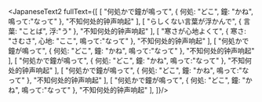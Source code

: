 
<JapaneseText2
fullText={[
    [
    "何処かで鐘が鳴って",
    {
        何処: "どこ",
        鐘: "かね",
        鳴って:"なって"
    },
    "不知何处的钟声响起"
    ],
    [
    "らしくない言葉が浮かんで",
    {
        言葉: "ことば",
        浮:"う"
    },
    "不知何处的钟声响起"
    ],
    [
    "寒さが心地よくて",
    {
        寒さ: "さむさ",
        心地: "ここ",
        鳴って:"なって"
    },
    "不知何处的钟声响起"
    ],
    [
    "何処かで鐘が鳴って",
    {
        何処: "どこ",
        鐘: "かね",
        鳴って:"なって"
    },
    "不知何处的钟声响起"
    ],
    [
    "何処かで鐘が鳴って",
    {
        何処: "どこ",
        鐘: "かね",
        鳴って:"なって"
    },
    "不知何处的钟声响起"
    ],
    [
    "何処かで鐘が鳴って",
    {
        何処: "どこ",
        鐘: "かね",
        鳴って:"なって"
    },
    "不知何处的钟声响起"
    ],
    [
    "何処かで鐘が鳴って",
    {
        何処: "どこ",
        鐘: "かね",
        鳴って:"なって"
    },
    "不知何处的钟声响起"
    ],
]}/>